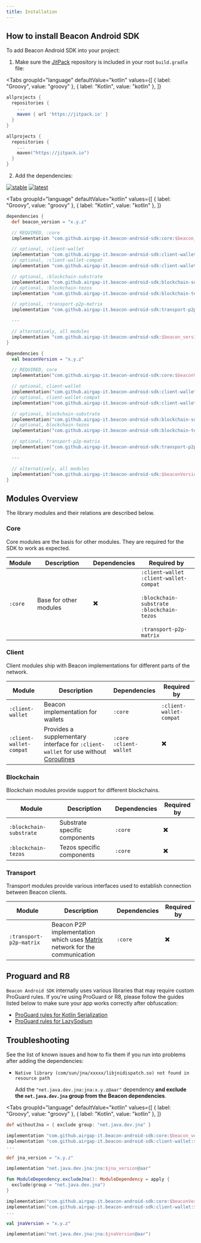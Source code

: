 ```yaml
---
title: Installation
---
```



<TOCInline toc={toc} />

## How to install Beacon Android SDK

To add Beacon Android SDK into your project:

1. Make sure the [JitPack](https://jitpack.io/) repository is included in your root `build.gradle` file:

<Tabs
  groupId="language"
  defaultValue="kotlin"
  values={[
    { label: "Groovy", value: "groovy" },
    { label: "Kotlin", value: "kotlin" },
  ]}
>

<TabItem value="groovy">

```groovy
allprojects {
  repositories {
    ...
    maven { url 'https://jitpack.io' }
  }
}
```

</TabItem>

<TabItem value="kotlin">

```kotlin
allprojects {
  repositories {
    ...
    maven("https://jitpack.io")
  }
}
```

</TabItem>

</Tabs>

2. Add the dependencies:

[![stable](https://img.shields.io/github/v/tag/airgap-it/beacon-android-sdk?label=stable&sort=semver)](https://github.com/airgap-it/beacon-android-sdk)
[![latest](https://img.shields.io/github/v/tag/airgap-it/beacon-android-sdk?color=orange&include_prereleases&label=latest)](https://github.com/airgap-it/beacon-android-sdk)

<Tabs
  groupId="language"
  defaultValue="kotlin"
  values={[
    { label: "Groovy", value: "groovy" },
    { label: "Kotlin", value: "kotlin" },
  ]}
>

<TabItem value="groovy">

```groovy
dependencies {
  def beacon_version = "x.y.z"

  // REQUIRED, :core
  implementation "com.github.airgap-it.beacon-android-sdk:core:$beacon_version"

  // optional, :client-wallet
  implementation "com.github.airgap-it.beacon-android-sdk:client-wallet:$beacon_version"
  // optional, :client-wallet-compat
  implementation "com.github.airgap-it.beacon-android-sdk:client-wallet-compat:$beacon_version"

  // optional, :blockchain-substrate
  implementation "com.github.airgap-it.beacon-android-sdk:blockchain-substrate:$beacon_version"
  // optional, :blockchain-tezos
  implementation "com.github.airgap-it.beacon-android-sdk:blockchain-tezos:$beacon_version"

  // optional, :transport-p2p-matrix
  implementation "com.github.airgap-it.beacon-android-sdk:transport-p2p-matrix:$beacon_version"

  ---

  // alternatively, all modules
  implementation "com.github.airgap-it:beacon-android-sdk:$beacon_version"
}
```

</TabItem>

<TabItem value="kotlin">

```kotlin
dependencies {
  val beaconVersion = "x.y.z"

  // REQUIRED, core
  implementation("com.github.airgap-it.beacon-android-sdk:core:$beaconVersion")

  // optional, client-wallet
  implementation("com.github.airgap-it.beacon-android-sdk:client-wallet:$beaconVersion")
  // optional, client-wallet-compat
  implementation("com.github.airgap-it.beacon-android-sdk:client-wallet-compat:$beaconVersion")

  // optional, blockchain-substrate
  implementation("com.github.airgap-it.beacon-android-sdk:blockchain-substrate:$beaconVersion")
  // optional, blockchain-tezos
  implementation("com.github.airgap-it.beacon-android-sdk:blockchain-tezos:$beaconVersion")

  // optional, transport-p2p-matrix
  implementation("com.github.airgap-it.beacon-android-sdk:transport-p2p-matrix:$beaconVersion")

  ---

  // alternatively, all modules
  implementation("com.github.airgap-it:beacon-android-sdk:$beaconVersion")
}
```

</TabItem>

</Tabs>

## Modules Overview

The library modules and their relations are described below.

### Core

Core modules are the basis for other modules. They are required for the SDK to work as expected.

| Module  | Description            | Dependencies | Required by                                                                                                                                          |
| ------- | ---------------------- | ------------ | ---------------------------------------------------------------------------------------------------------------------------------------------------- |
| `:core` | Base for other modules | ✖️           | `:client-wallet` <br /> `:client-wallet-compat` <br /><br /> `:blockchain-substrate` <br /> `:blockchain-tezos` <br /><br /> `:transport-p2p-matrix` |

### Client

Client modules ship with Beacon implementations for different parts of the network.

| Module                  | Description                                                                                                                                | Dependencies                    | Required by             |
| ----------------------- | ------------------------------------------------------------------------------------------------------------------------------------------ | ------------------------------- | ----------------------- |
| `:client-wallet`        | Beacon implementation for wallets                                                                                                          | `:core`                         | `:client-wallet-compat` |
| `:client-wallet-compat` | Provides a supplementary interface for `:client-wallet` for use without [Coroutines](https://kotlinlang.org/docs/coroutines-overview.html) | `:core` <br /> `:client-wallet` | ✖️                      |

### Blockchain

Blockchain modules provide support for different blockchains.

| Module                  | Description                   | Dependencies | Required by |
| ----------------------- | ----------------------------- | ------------ | ----------- |
| `:blockchain-substrate` | Substrate specific components | `:core`      | ✖️          |
| `:blockchain-tezos`     | Tezos specific components     | `:core`      | ✖️          |

### Transport

Transport modules provide various interfaces used to establish connection between Beacon clients.

| Module                  | Description                                                                                      | Dependencies | Required by |
| ----------------------- | ------------------------------------------------------------------------------------------------ | ------------ | ----------- |
| `:transport-p2p-matrix` | Beacon P2P implementation which uses [Matrix](https://matrix.org/) network for the communication | `:core`      | ✖️          |

## Proguard and R8

`Beacon Android SDK` internally uses various libraries that may require custom ProGuard rules. If you're using ProGuard or R8, please follow the guides listed below to make sure your app works correctly after obfuscation:

- [ProGuard rules for Kotlin Serialization](https://github.com/Kotlin/kotlinx.serialization#android)
- [ProGuard rules for LazySodium](https://github.com/terl/lazysodium-java/wiki/installation#proguard)

## Troubleshooting

See the list of known issues and how to fix them if you run into problems after adding the dependencies:

- `Native library (com/sun/jna/xxxxx/libjnidispatch.so) not found in resource path`

  Add the `"net.java.dev.jna:jna:x.y.z@aar"` dependency **and exclude the `net.java.dev.jna` group from the Beacon dependencies**.

<Tabs
  groupId="language"
  defaultValue="kotlin"
  values={[
    { label: "Groovy", value: "groovy" },
    { label: "Kotlin", value: "kotlin" },
  ]}
>

<TabItem value="groovy">

```groovy
def withoutJna = { exclude group: "net.java.dev.jna" }

implementation "com.github.airgap-it.beacon-android-sdk:core:$beacon_version", withoutJna
implementation "com.github.airgap-it.beacon-android-sdk:client-wallet:$beacon_version", withoutJna
...

def jna_version = "x.y.z"

implementation "net.java.dev.jna:jna:$jna_version@aar"
```

</TabItem>

<TabItem value="kotlin">

```kotlin
fun ModuleDependency.excludeJna(): ModuleDependency = apply {
  exclude(group = "net.java.dev.jna")
}

implementation("com.github.airgap-it.beacon-android-sdk:core:$beaconVersion") { withoutJna() }
implementation("com.github.airgap-it.beacon-android-sdk:client-wallet:$beaconVersion") { withoutJna() }
...

val jnaVersion = "x.y.z"

implementation("net.java.dev.jna:jna:$jnaVersion@aar")
```

</TabItem>

</Tabs>

